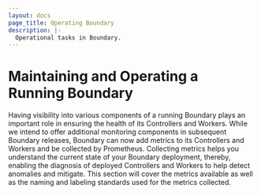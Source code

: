 ```yaml
---
layout: docs
page_title: Operating Boundary
description: |-
  Operational tasks in Boundary.
---
```


# Maintaining and Operating a Running Boundary

Having visibility into various components of a running Boundary plays an important role in ensuring the health of its Controllers and Workers. While we intend to offer additional monitoring components in subsequent Boundary releases, Boundary can now add metrics to its Controllers and Workers and be collected by Prometheus. Collecting metrics helps you understand the current state of your Boundary deployment, thereby, enabling the diagnosis of deployed Controllers and Workers to help detect anomalies and mitigate. This section will cover the metrics available as well as the naming and labeling standards used for the metrics collected.
